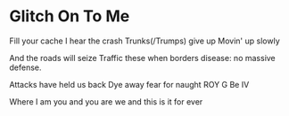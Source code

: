 # Glitch On To Me

Fill your cache
I hear the crash
Trunks(/Trumps) give up
Movin' up slowly

And the roads will seize
Traffic these
when borders disease:
no massive defense.

Attacks have
held us back
Dye away
fear for naught
ROY G Be IV

Where I am you
and you are we
and this is it
for ever
